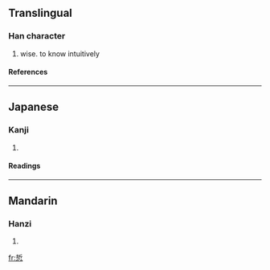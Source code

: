 ==Translingual==
===Han character===
{{Han char|rn=61|rad=心|as=07|sn=11|four=5233<sub>2</sub>|canj=手中心 (QLP)}}
# wise. to know intuitively
====References====
{{Han ref|kx=0386.380|dkj=10637|dj=0719.070|hdz=42299.100|uh=608A|ud=24714|bh=D551|bd=54609}}
----
==Japanese==
===Kanji===
{{ja-kanji|grade=|rs=心07}}
# {{defn|Japanese}} 
====Readings====
{{ja-readings|on=[[てつ]] (tetsu), [[てち]] (techi)|kun=[[うやまう]] (uyamau)}}
----
==Mandarin==
===Hanzi===
{{cmn-hanzi|pin=[[zhé]] (zhe2)|wg=che<sup>2</sup>}}
# {{defn|Mandarin}}

[[fr:悊]]